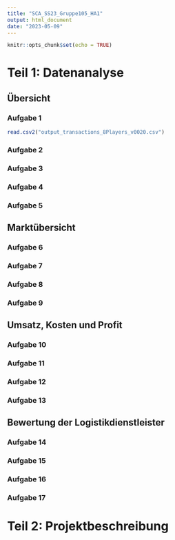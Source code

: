 ```yaml
---
title: "SCA_SS23_Gruppe105_HA1"
output: html_document
date: "2023-05-09"
---
```


```r
knitr::opts_chunk$set(echo = TRUE)
```

# Teil 1: Datenanalyse

## Übersicht

### Aufgabe 1
```r
read.csv2("output_transactions_8Players_v0020.csv")
```
### Aufgabe 2

### Aufgabe 3

### Aufgabe 4

### Aufgabe 5

## Marktübersicht
### Aufgabe 6

### Aufgabe 7

### Aufgabe 8

### Aufgabe 9

## Umsatz, Kosten und Profit
### Aufgabe 10

### Aufgabe 11

### Aufgabe 12

### Aufgabe 13

## Bewertung der Logistikdienstleister
### Aufgabe 14

### Aufgabe 15

### Aufgabe 16

### Aufgabe 17

# Teil 2: Projektbeschreibung





